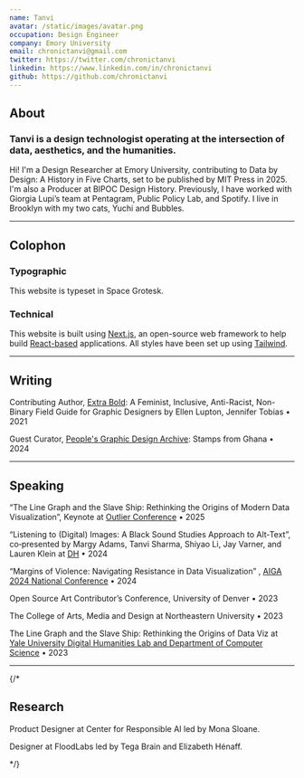 ```yaml
---
name: Tanvi
avatar: /static/images/avatar.png
occupation: Design Engineer
company: Emory University
email: chronictanvi@gmail.com
twitter: https://twitter.com/chronictanvi
linkedin: https://www.linkedin.com/in/chronictanvi
github: https://github.com/chronictanvi
---
```


## About
### Tanvi is a design technologist operating at the intersection of data, aesthetics, and the humanities. 

Hi! I'm a Design Researcher at Emory University, contributing to Data by Design: A History in Five Charts, set to be published by MIT Press in 2025. I'm also a Producer at BIPOC Design History. Previously, I have worked with Giorgia Lupi’s team at Pentagram, Public Policy Lab, and Spotify. I live in Brooklyn with my two cats, Yuchi and Bubbles.

---

 ## Colophon
### Typographic
This website is typeset in Space Grotesk. 

### Technical
This website is built using [Next.js](https://nextjs.org/), an open-source web framework to help build [React-based](https://react.dev/) applications. All styles have been set up using [Tailwind](https://tailwindcss.com/). 

---

## Writing

Contributing Author,
[Extra Bold](https://papress.com/pages/extra-bold): A Feminist, Inclusive, Anti-Racist, Non-Binary Field Guide for Graphic Designers by Ellen Lupton, Jennifer Tobias • 2021


Guest Curator,
[People's Graphic Design Archive](https://peoplesgdarchive.org/blog/guest-curator-tanvi-sharma): Stamps from Ghana • 2024



---
## Speaking 

“The Line Graph and the Slave Ship: Rethinking the Origins of Modern Data Visualization”, Keynote at [Outlier Conference](https://www.outlierconf.com/) • 2025

“Listening to (Digital) Images: A Black Sound Studies Approach to Alt‑Text”, co‑presented by Margy Adams, Tanvi Sharma, Shiyao Li, Jay Varner, and Lauren Klein at [DH](https://dh2024.adho.org/) • 2024 

“Margins of Violence: Navigating Resistance in Data Visualization”
, [AIGA 2024 National Conference](https://philadelphia.aiga.org/event/2024-aiga-design-conference-virtual/) • 2024

Open Source Art Contributor’s Conference, University of Denver • 2023

The College of Arts, Media and Design at Northeastern University • 2023

The Line Graph and the Slave Ship: Rethinking the Origins of Data Viz at [Yale University Digital Humanities Lab and Department of Computer Science](https://library.yale.edu/event/line-graph-and-slave-ship-rethinking-origins-data-visualization) • 2023

---

{/* 
## Research

Product Designer at Center for Responsible AI led by Mona Sloane.

Designer at FloodLabs led by Tega Brain and Elizabeth Hénaff.


 */}
